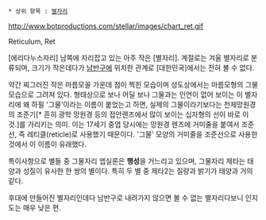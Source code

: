  * 상위 항목 : [[별자리]]

http://www.botproductions.com/stellar/images/chart_ret.gif

Reticulum, Ret

[에리다누스자리] 남쪽에 자리잡고 있는 아주 작은 [별자리]. 계절로는 겨울 별자리로 분류되며, 크기가 작은데다가 [[남반구]]에 위치한 관계로 [대한민국]에서는 전혀 볼 수 없다.

약간 찌그러진 작은 마름모꼴 가운데 점이 찍힌 모습이며 성도상에서는 마름모형의 그물 모습으로 그려져 있다. 형태상으로 보나 어딜 보나 그물과는 인연이 없어 보이는 이 별자리에 왜 하필 '그물'이라는 이름이 붙었는고 하면, 실제의 그물이라기보다는 천체망원경의 조준기[* 흔히 광학 망원경 등의 접안렌즈에서 많이 보이는 십자형의 선이 바로 이것.]를 가리키는 의미. 이는 17세기 중엽 당시에는 망원경 렌즈에 거미줄을 붙여서 조준선, 즉 레티클(reticle)로 사용했기 때문이다. '그물' 모양의 거미줄을 조준선으로 사용한 것에서 이 이름이 유래했다.

특이사항으로 별들 중 그물자리 엡실론은 '''행성'''을 거느리고 있으며, 그물자리 제타는 태양과 성질이 유사한 한 쌍의 별이다. 특히 두 별 중 제타2는 질량과 밝기가 태양과 거의 같다.

후대에 만들어진 별자리인데다 남반구로 내려가지 않으면 볼 수 없는 별자리다보니 인지도는 매우 낮은 편.
